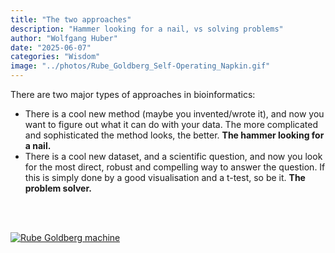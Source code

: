 ```yaml
---
title: "The two approaches"
description: "Hammer looking for a nail, vs solving problems"
author: "Wolfgang Huber"
date: "2025-06-07"
categories: "Wisdom"
image: "../photos/Rube_Goldberg_Self-Operating_Napkin.gif"
---
```


There are two major types of approaches in bioinformatics:

- There is a cool new method (maybe you invented/wrote it), and now you want to figure out what it can do with your data. The more complicated and sophisticated the method looks, the better. **The hammer looking for a nail.**
- There is a cool new dataset, and a scientific question, and now you look for the most direct, robust and compelling way to answer the question. If this is simply done by a good visualisation and a t-test, so be it. **The problem solver.**

<br><br>

[![Rube Goldberg machine](../photos/Rube_Goldberg_Self-Operating_Napkin.gif)](https://en.wikipedia.org/wiki/Rube_Goldberg_machine)
